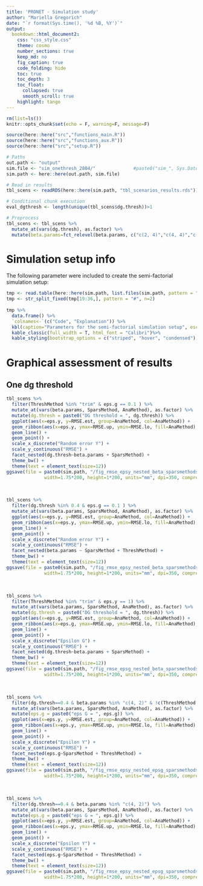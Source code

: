 ```yaml
---
title: 'PRONET - Simulation study'
author: "Mariella Gregorich"
date: "`r format(Sys.time(), '%d %B, %Y')`"
output: 
  bookdown::html_document2:
    css: "css_style.css"
    theme: cosmo
    number_sections: true
    keep_md: no
    fig_caption: true
    code_folding: hide
    toc: true
    toc_depth: 3
    toc_float: 
      collapsed: true
      smooth_scroll: true
    highlight: tango
---
```



```r
rm(list=ls())
knitr::opts_chunk$set(echo = F, warning=F, message=F)

source(here::here("src","functions_main.R"))
source(here::here("src","functions_aux.R"))
source(here::here("src","setup.R"))

# Paths
out.path <- "output"
sim.file <- "sim_onethresh_2804/"              #paste0("sim_", Sys.Date(),"/")
sim.path <- here::here(out.path, sim.file)

# Read in results
tbl_scens <- readRDS(here::here(sim.path, "tbl_scenarios_results.rds"))

# Conditional chunk execution
eval_dgthresh <- length(unique(tbl_scens$dg.thresh))>1
```


```r
# Preprocess
tbl_scens <- tbl_scens %>%
  mutate_at(vars(dg.thresh), as.factor) %>%
  mutate(beta.params=fct_relevel(beta.params, c("c(2, 4)","c(4, 4)","c(4, 2)")))
```

# Simulation setup info

The following parameter were included to create the semi-factorial simulation setup:
```r
tmp <- read.table(here::here(sim.path, list.files(sim.path, pattern = "info_")[1]))
tmp <- str_split_fixed(tmp[19:36,], pattern = "#", n=2)
  
tmp %>% 
  data.frame() %>%
  `colnames<-`(c("Code", "Explanation")) %>%
  kbl(caption="Parameters for the semi-factorial simulation setup", escape = F) %>%
  kable_classic(full_width = T, html_font = "Calibri")%>%
  kable_styling(bootstrap_options = c("striped", "hover", "condensed"), full_width = F, position = "left",fixed_thead = T)
```



# Graphical assessment of results

## One dg threshold
```r
tbl_scens %>%
  filter(ThreshMethod %in% "trim" & eps.g == 0.1 ) %>%
  mutate_at(vars(beta.params, SparsMethod, AnaMethod), as.factor) %>%
  mutate(dg.thresh = paste0("DG threshold = ", dg.thresh)) %>%
  ggplot(aes(x=eps.y, y=RMSE.est, group=AnaMethod, col=AnaMethod)) +
  geom_ribbon(aes(x=eps.y, ymax=RMSE.up, ymin=RMSE.lo, fill=AnaMethod), linetype=2,alpha=.05) +
  geom_line() +
  geom_point() +
  scale_x_discrete("Random error Y") +
  scale_y_continuous("RMSE") +
  facet_nested(dg.thresh~beta.params + SparsMethod) +
  theme_bw() +
  theme(text = element_text(size=12))
ggsave(file = paste0(sim.path, "/fig_rmse_epsy_nested_beta_sparsmethods_dgthresh_filter_trim_epsG0.1.tiff"),  
              width=1.75*200, height=1*200, units="mm", dpi=350, compression = "lzw") 
```

<br>

```r
tbl_scens %>%
  filter(dg.thresh %in% 0.4 & eps.g == 0.1 ) %>%
  mutate_at(vars(beta.params, SparsMethod, AnaMethod), as.factor) %>%
  ggplot(aes(x=eps.y, y=RMSE.est, group=AnaMethod, col=AnaMethod)) +
  geom_ribbon(aes(x=eps.y, ymax=RMSE.up, ymin=RMSE.lo, fill=AnaMethod), linetype=2,alpha=.05) +
  geom_line() +
  geom_point() +
  scale_x_discrete("Random error Y") +
  scale_y_continuous("RMSE") +
  facet_nested(beta.params ~ SparsMethod + ThreshMethod) +
  theme_bw() +
  theme(text = element_text(size=12))
ggsave(file = paste0(sim.path, "/fig_rmse_epsy_nested_beta_sparsmethods_dgthresh_filter_trim_epsG0.1.tiff"),  
              width=1.75*200, height=1*200, units="mm", dpi=350, compression = "lzw") 
```

<br> 

```r
tbl_scens %>%
  filter(ThreshMethod %in% "trim" & eps.y == 1) %>%
  mutate_at(vars(beta.params, SparsMethod, AnaMethod), as.factor) %>%
  mutate(dg.thresh = paste0("DG threshold = ", dg.thresh)) %>%
  ggplot(aes(x=eps.g, y=RMSE.est, group=AnaMethod, col=AnaMethod)) +
  geom_ribbon(aes(x=eps.g, ymax=RMSE.up, ymin=RMSE.lo, fill=AnaMethod), linetype=2,alpha=.05) +
  geom_line() +
  geom_point() +
  scale_x_discrete("Epsilon G") +
  scale_y_continuous("RMSE") +
  facet_nested(dg.thresh~beta.params + SparsMethod) +
  theme_bw() +
  theme(text = element_text(size=12))
ggsave(file = paste0(sim.path, "/fig_rmse_epsg_nested_beta_sparsmethods_dgthresh_filter_trim_epsY1.tiff"),  
              width=1.75*200, height=1*200, units="mm", dpi=350, compression = "lzw") 
```

<br>

```r
tbl_scens %>%
  filter(dg.thresh==0.4 & beta.params %in% "c(4, 2)" & !c(ThreshMethod %in% "bin")) %>%
  mutate_at(vars(beta.params, SparsMethod, AnaMethod), as.factor) %>%
  mutate(eps.g = paste0("eps G = ", eps.g)) %>%
  ggplot(aes(x=eps.y, y=RMSE.est, group=AnaMethod, col=AnaMethod)) +
  geom_ribbon(aes(x=eps.y, ymax=RMSE.up, ymin=RMSE.lo, fill=AnaMethod), linetype=2,alpha=.05) +
  geom_line() +
  geom_point() +
  scale_x_discrete("Epsilon Y") +
  scale_y_continuous("RMSE") +
  facet_nested(eps.g~SparsMethod + ThreshMethod) +
  theme_bw() +
  theme(text = element_text(size=12))
ggsave(file = paste0(sim.path, "/fig_rmse_epsy_nested_epsg_sparsmethods_dgthresh_filter_beta42_dgthresh0.4_bin.tiff"),  
              width=1.75*200, height=1*200, units="mm", dpi=350, compression = "lzw") 
```

<br>

```r
tbl_scens %>%
  filter(dg.thresh==0.4 & beta.params %in% "c(4, 2)") %>%
  mutate_at(vars(beta.params, SparsMethod, AnaMethod), as.factor) %>%
  mutate(eps.g = paste0("eps G = ", eps.g)) %>%
  ggplot(aes(x=eps.y, y=RMSE.est, group=AnaMethod, col=AnaMethod)) +
  geom_ribbon(aes(x=eps.y, ymax=RMSE.up, ymin=RMSE.lo, fill=AnaMethod), linetype=2,alpha=.05) +
  geom_line() +
  geom_point() +
  scale_x_discrete("Epsilon Y") +
  scale_y_continuous("RMSE") +
  facet_nested(eps.g~SparsMethod + ThreshMethod) +
  theme_bw() +
  theme(text = element_text(size=12))
ggsave(file = paste0(sim.path, "/fig_rmse_epsy_nested_epsg_sparsmethods_dgthresh_filter_beta42_dgthresh0.4.tiff"),  
              width=1.75*200, height=1*200, units="mm", dpi=350, compression = "lzw") 
```


<!-- ## Randomly selected dg threshold from sequence -->

<!-- ### Random error G -->
<!-- ```{r, echo=F, warning=F, message=F, fig.align='center', fig.width=10, fig.height=6, fig.cap="Nested line plot for RMSE for ThreshMethod = trim and eps.y = 1.5"} -->
<!-- tbl_scens %>% -->
<!--   filter(ThreshMethod %in% "trim" & eps.y == 1.5) %>% -->
<!--   mutate_at(vars(beta.params, SparsMethod, AnaMethod), as.factor) %>% -->
<!--   mutate(beta.params = paste0("beta pars = ", beta.params)) %>% -->
<!--   ggplot(aes(x=eps.g, y=RMSE.est, group=AnaMethod, col=AnaMethod)) + -->
<!--   geom_ribbon(aes(x=eps.g, ymax=RMSE.up, ymin=RMSE.lo, fill=AnaMethod), linetype=2,alpha=.05) + -->
<!--   geom_line() + -->
<!--   geom_point() + -->
<!--   scale_x_discrete("Random error G") + -->
<!--   scale_y_continuous("RMSE") + -->
<!--   facet_nested(SparsMethod ~ beta.params) + -->
<!--   theme_bw() + -->
<!--   theme(text = element_text(size=12)) -->
<!-- ggsave(file = paste0(sim.path, "/fig_rmse_epsg_nested_beta_sparsmethods_filter_epsY1.5.tiff"),  -->
<!--        width=1.5*200, height=1*200, units="mm", dpi=350, compression = "lzw") -->
<!-- ``` -->


<!-- ```{r, echo=F, warning=F, message=F, fig.align='center', fig.width=10, fig.height=6, fig.cap="Nested line plot for RMSE for ThreshMethod = trim and eps.y = 0.5"} -->
<!-- tbl_scens %>% -->
<!--   filter(ThreshMethod %in% "trim" & eps.y == 0.5) %>% -->
<!--   mutate_at(vars(beta.params, SparsMethod, AnaMethod), as.factor) %>% -->
<!--   mutate(beta.params = paste0("beta pars = ", beta.params)) %>% -->
<!--   ggplot(aes(x=eps.g, y=RMSE.est, group=AnaMethod, col=AnaMethod)) + -->
<!--   geom_ribbon(aes(x=eps.g, ymax=RMSE.up, ymin=RMSE.lo, fill=AnaMethod), linetype=2,alpha=.05) + -->
<!--   geom_line() + -->
<!--   geom_point() + -->
<!--   scale_x_discrete("Random error G") + -->
<!--   scale_y_continuous("RMSE") + -->
<!--   facet_nested(SparsMethod ~ beta.params) + -->
<!--   theme_bw() + -->
<!--   theme(text = element_text(size=12)) -->
<!-- ggsave(file = paste0(sim.path, "/fig_rmse_epsg_nested_beta_sparsmethods_filter_epsY0.5.tiff"),  -->
<!--        width=1.5*200, height=1*200, units="mm", dpi=350, compression = "lzw") -->
<!-- ``` -->

<!-- ```{r, echo=F, warning=F, message=F,  fig.align='center', fig.width=10, fig.height=6, fig.cap="Nested line plot for RMSE for all ThreshMethods and eps.y = 1.5"} -->
<!-- tbl_scens %>% -->
<!--   filter(eps.y == 1.5) %>% -->
<!--   mutate_at(vars(beta.params, SparsMethod, AnaMethod), as.factor) %>% -->
<!--   mutate(beta.params = paste0("beta pars = ", beta.params)) %>% -->
<!--   ggplot(aes(x=eps.g, y=RMSE.est, group=AnaMethod, col=AnaMethod)) + -->
<!-- #  geom_ribbon(aes(x=eps.g, ymax=RMSE.up, ymin=RMSE.lo, fill=AnaMethod), linetype=2,alpha=.05) + -->
<!--   geom_line() + -->
<!--   geom_point() + -->
<!--   scale_x_discrete("Random error G") + -->
<!--   scale_y_continuous("RMSE") + -->
<!--   facet_nested( ThreshMethod~ beta.params + SparsMethod) + -->
<!--   theme_bw() + -->
<!--   theme(text = element_text(size=12)) -->
<!-- ggsave(file = paste0(sim.path, "/fig_rmse_epsg_nested_beta_sparsmethods_threshmethods_filter_epsY1.5.tiff"),  -->
<!--        width=1.5*200, height=1*200, units="mm", dpi=350, compression = "lzw") -->
<!-- ``` -->


<!-- ### Random error Y -->

<!-- ```{r, echo=F, warning=F, message=F,  fig.align='center', fig.width=10, fig.height=6, fig.cap="Nested line plot for RMSE for ThreshMethod = trim and eps.g = 0.05"} -->
<!-- tbl_scens %>% -->
<!--   filter(ThreshMethod %in% "trim" & eps.g == 0.05) %>% -->
<!--   mutate_at(vars(beta.params, SparsMethod, AnaMethod), as.factor) %>% -->
<!--   mutate(beta.params = paste0("beta pars = ", beta.params)) %>% -->
<!--   ggplot(aes(x=eps.y, y=RMSE.est, group=AnaMethod, col=AnaMethod)) + -->
<!--   geom_ribbon(aes(x=eps.y, ymax=RMSE.up, ymin=RMSE.lo, fill=AnaMethod), linetype=2,alpha=.05) + -->
<!--   geom_line() + -->
<!--   geom_point() + -->
<!--   scale_x_discrete("Random error Y") + -->
<!--   scale_y_continuous("RMSE") + -->
<!--   facet_nested(SparsMethod ~ beta.params) + -->
<!--   theme_bw() + -->
<!--   theme(text = element_text(size=12)) -->
<!-- ggsave(file = paste0(sim.path, "/fig_rmse_epsg_nested_beta_sparsmethods_filter_epsG0.05.tiff"),  -->
<!--        width=1.5*200, height=1*200, units="mm", dpi=350, compression = "lzw") -->
<!-- ``` -->


<!-- ```{r, echo=F, warning=F, message=F,  fig.align='center', fig.width=10, fig.height=6, fig.cap="Nested line plot for RMSE for ThreshMethod = trim and eps.g = 0.2"} -->
<!-- tbl_scens %>% -->
<!--   filter(ThreshMethod %in% "trim" & eps.g == 0.2) %>% -->
<!--   mutate_at(vars(beta.params, SparsMethod, AnaMethod), as.factor) %>% -->
<!--   mutate(beta.params = paste0("beta pars = ", beta.params)) %>% -->
<!--   ggplot(aes(x=eps.y, y=RMSE.est, group=AnaMethod, col=AnaMethod)) + -->
<!--   geom_ribbon(aes(x=eps.y, ymax=RMSE.up, ymin=RMSE.lo, fill=AnaMethod), linetype=2,alpha=.05) + -->
<!--   geom_line() + -->
<!--   geom_point() + -->
<!--   scale_x_discrete("Random error Y") + -->
<!--   scale_y_continuous("RMSE") + -->
<!--   facet_nested(SparsMethod ~ beta.params) + -->
<!--   theme_bw() + -->
<!--   theme(text = element_text(size=12)) -->
<!-- ggsave(file = paste0(sim.path, "/fig_rmse_epsg_nested_beta_sparsmethods_filter_epsG0.2.tiff"),  -->
<!--        width=1.5*200, height=1*200, units="mm", dpi=350, compression = "lzw") -->
<!-- ``` -->

<!-- ```{r, echo=F, warning=F, message=F,  fig.align='center', fig.width=10, fig.height=6, fig.cap="Nested line plot for RMSE for beta.params c(4,2)"} -->
<!-- tbl_scens %>% -->
<!--   filter(beta.params %in% "c(4, 2)") %>% -->
<!--   mutate_at(vars(beta.params, SparsMethod, AnaMethod), as.factor) %>% -->
<!--   mutate(eps.g = paste0("eps G = ", eps.g)) %>% -->
<!--   ggplot(aes(x=eps.y, y=RMSE.est, group=AnaMethod, col=AnaMethod)) + -->
<!--   geom_ribbon(aes(x=eps.y, ymax=RMSE.up, ymin=RMSE.lo, fill=AnaMethod), linetype=2,alpha=.05) + -->
<!--   geom_line() + -->
<!--   geom_point() + -->
<!--   scale_x_discrete("Random error Y") + -->
<!--   scale_y_continuous("RMSE") + -->
<!--   facet_nested(eps.g ~ SparsMethod + ThreshMethod) + -->
<!--   theme_bw() + -->
<!--   theme(text = element_text(size=12)) -->
<!-- ggsave(file = paste0(sim.path, "/fig_rmse_epsg_nested_beta_sparsmethods_filter_epsG0.2.tiff"),  -->
<!--        width=1.5*200, height=1*200, units="mm", dpi=350, compression = "lzw") -->
<!-- ``` -->